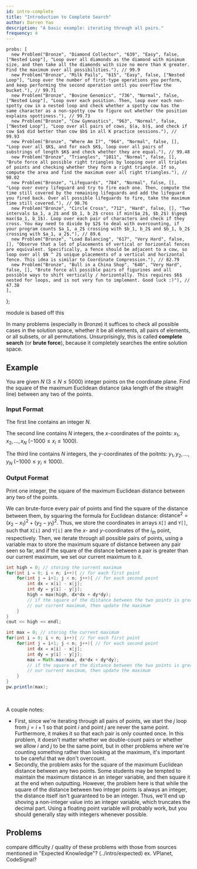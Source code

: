 ```yaml
---
id: intro-complete
title: "Introduction to Complete Search"
author: Darren Yao
description: "A basic example: iterating through all pairs."
frequency: 4
---
```



    probs: [
      new Problem("Bronze", "Diamond Collector", "639", "Easy", false, ["Nested Loop"], "Loop over all diamonds as the diamond with minimum size, and then take all the diamonds with size no more than K greater. Find the maximum over all possibilities."), // 99.9
      new Problem("Bronze", "Milk Pails", "615", "Easy", false, ["Nested Loop"], "Loop over the number of first-type operations you perform, and keep performing the second operation until you overflow the bucket."), // 99.71
      new Problem("Bronze", "Bovine Genomics", "736", "Normal", false, ["Nested Loop"], "Loop over each position. Then, loop over each non-spotty cow in a nested loop and check whether a spotty cow has the same character as a non-spotty cow to figure out whether the position explains spottiness."), // 99.73
      new Problem("Bronze", "Cow Gymnastics", "963", "Normal", false, ["Nested Loop"], "Loop over all pairs of cows, $(a, b)$, and check if cow $a$ did better than cow $b$ in all K practice sessions."), // 99.93
      new Problem("Bronze", "Where Am I?", "964", "Normal", false, [], "Loop over all $K$, and for each $K$, loop over all pairs of substrings of length $K$ and check whether they are equal."), // 99.48
      new Problem("Bronze", "Triangles", "1011", "Normal", false, [], "Brute force all possible right triangles by looping over all triples of points and checking whether they form a right triangle. If so, compute the area and find the maximum over all right triangles."), // 98.02
      new Problem("Bronze", "Lifeguards", "784", "Normal", false, [], "Loop over every lifeguard and try to fire each one. Then, compute the time still covered by the remaining lifeguards and add the lifeguard you fired back. Over all possible lifeguards to fire, take the maximum time still covered."), // 98.76
      new Problem("Bronze", "Circle Cross", "712", "Hard", false, [], "Two intervals $a_1, a_2$ and $b_1, b_2$ cross if min($a_2$, $b_2$) $\geq$ max($a_1, b_1$). Loop over each pair of characters and check if they cross. You may need to divide by $2$ to deal with overcounting, if your program counts $a_1, a_2$ crossing with $b_1, b_2$ and $b_1, b_2$ crossing with $a_1, a_2$."), // 89.6
      new Problem("Bronze", "Load Balancing", "617", "Very Hard", false, [], "Observe that a lot of placements of vertical or horizontal fences are equivalent. Specifically, a fence should be adjacent to a cow, so loop over all $N ^ 2$ unique placements of a vertical and horizontal fence. This idea is similar to Coordinate Compression."), // 82.79
      new Problem("Bronze", "Bull in a China Shop", "640", "Very Hard", false, [], "Brute force all possible pairs of figurines and all possible ways to shift vertically / horizontally. This requires $6$ nested for loops, and is not very fun to implement. Good luck :)"), // 47.38
    ],
};

<!-- new Problem("Bronze", "Field Reduction", "641", "Hard", false, [], "Hint: For this problem, you can't do a full complete search; you have to do a reduced search."), // 91.75 -->

<!-- new Problem("Silver", "Field Reduction", "642", "Very Hard", false, [], ""), -->

<Resources>
  <Resource source="IUSACO" title="6 - Complete Search">module is based off this</Resource>
</Resources>

<br />

In many problems (especially in Bronze) it suffices to check all possible cases in the solution space, whether it be all elements, all pairs of elements, or all subsets, or all permutations. Unsurprisingly, this is called **complete search** (or **brute force**), because it completely searches the entire solution space.

## Example

You are given $N$ $(3 \leq N \leq 5000)$ integer points on the coordinate plane. Find the square of the maximum Euclidean distance (aka length of the straight line) between any two of the points.

### Input Format

The first line contains an integer $N$.

The second line contains $N$ integers, the $x$-coordinates of the points: $x_1, x_2, \dots, x_N$ ($-1000 \leq x_i \leq 1000$).

The third line contains $N$ integers, the $y$-coordinates of the poitnts: $y_1, y_2, \dots, y_N$ ($-1000 \leq y_i \leq 1000$).

### Output Format

Print one integer, the square of the maximum Euclidean distance between any two of the points.

<Spoiler title="Solution">

We can brute-force every pair of points and find the square of the distance between them, by squaring the formula for Euclidean distance: $\text{distance}^2 = (x_2-x_1)^2 + (y_2-y_1)^2$. Thus, we store the coordinates in arrays `X[]` and `Y[]`, such that `X[i]` and `Y[i]` are the $x$- and $y$-coordinates of the $i_{th}$ point, respectively. Then, we iterate through all possible pairs of points, using a variable max to store the maximum square of distance between any pair seen so far, and if the square of the distance between a pair is greater than our current maximum, we set our current maximum to it.

<LanguageSection>

<CPPSection>

```cpp
int high = 0; // storing the current maximum
for(int i = 0; i < n; i++){ // for each first point
    for(int j = i+1; j < n; j++){ // for each second point
        int dx = x[i] - x[j];
        int dy = y[i] - y[j];
        high = max(high, dx*dx + dy*dy);
        // if the square of the distance between the two points is greater than
        // our current maximum, then update the maximum
    }
}
cout << high << endl;
```

</CPPSection>

<JavaSection>

```java
int max = 0; // storing the current maximum
for(int i = 0; i < n; i++){ // for each first point
    for(int j = i+1; j < n; j++){ // for each second point
        int dx = x[i] - x[j];
        int dy = y[i] - y[j];
        max = Math.max(max, dx*dx + dy*dy);
        // if the square of the distance between the two points is greater than
        // our current maximum, then update the maximum
    }
}
pw.println(max);
```

</JavaSection>

</LanguageSection>

<br />

A couple notes:

  - First, since we're iterating through all pairs of points, we start the $j$ loop from $j = i+1$ so that point $i$ and point $j$ are never the same point. Furthermore, it makes it so that each pair is only counted once. In this problem, it doesn't matter whether we double-count pairs or whether we allow $i$ and $j$ to be the same point, but in other problems where we're counting something rather than looking at the maximum, it's important to be careful that we don't overcount.
  - Secondly, the problem asks for the square of the maximum Euclidean distance between any two points. Some students may be tempted to maintain the maximum distance in an integer variable, and then square it at the end when outputting. However, the problem here is that while the square of the distance between two integer points is always an integer, the distance itself isn't guaranteed to be an integer. Thus, we'll end up shoving a non-integer value into an integer variable, which truncates the decimal part. Using a floating point variable will probably work, but you should generally stay with integers whenever possible.

</Spoiler>

## Problems

<IncompleteSection>

compare difficulty / quality of these problems with those from sources mentioned in "Expected Knowledge"? (../intro/expected) ex. VPlanet, CodeSignal?

</IncompleteSection>

<Problems problems={problems.probs} />
